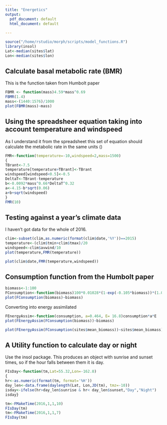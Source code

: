 ```yaml
---
title: "Energetics"
output:
  pdf_document: default
  html_document: default
  
---
```


```r
source("/home/rstudio/morph/scripts/model_functions.R")
library(insol)
Lat<-median(sites$lat)
Lon<-median(sites$lon)
```

## Calculate basal metabolic rate (BMR)

This is the function taken from Humbolt paper

```r
FBMR <- function(mass)4.59*mass^0.69
FBMR(1.4)
mass<-(1440:1576)/1000
plot(FBMR(mass)~mass)

```


## Using the spreadsheer equation taking into account temperature and windspeed

As I understand it from the spreadsheet this set of equation should calculate the metabolic rate in the same units ()
```r

FMR<-function(temperature=-10,windspeed=2,mass=1500)
{
TBrant<-7.5
temperature[temperature>TBrant]<-TBrant
windspeed[windspeed<0.5]<-0.5
DeltaT<-TBrant-temperature
b<-0.0092*mass^0.66*DeltaT^0.32
a<-4.15-b*sqrt(0.06)
a+b+sqrt(windspeed)
}
FMR(10)


```

## Testing against a year's climate data

I haven't got data for the whole of 2016.

```r
clim<-subset(clim,as.numeric(format(clim$date,'%Y'))==2015)
temperature<-(clim$tmin+clim$tmax)/20
windspeed<-clim$avwind/10
plot(temperature,FMR(temperature))
```

```r
plot(clim$date,FMR(temperature,windspeed))
```

## Consumption function from the Humbolt paper

```r
biomass<-1:100
FConsumption<-function(biomass)100*0.01028*(1-exp(-0.105*biomass))*(1.0373*(1-exp(-0.0184*biomass)))
plot(FConsumption(biomass)~biomass)


```

Converting into energy assimilated

```r
FEnergyAssim<-function(consumption, a=0.464, E= 16.8)consumption*a*E
plot(FEnergyAssim(FConsumption(biomass))~biomass)

```

```r
plot(FEnergyAssim(FConsumption(sites$mean_biomass))~sites$mean_biomass)
```

#################


## A Utility function to calculate day or night

Use the insol package. This produces an object with sunrise and sunset times, so if the hour falls between them it is day.

```r

FIsDay<-function(tm,Lat=55.32,Lon=-162.8)
{
hr<-as.numeric(format(tm, format='%H'))
day_len<-data.frame(daylength(Lat, Lon,JD(tm), tmz=-10))
isday<-ifelse(hr>day_len$sunrise & hr< day_len$sunset,"Day","Night") 
isday}

tm<-FMakeTime(2016,1,1,10)
FIsDay(tm)
tm<-FMakeTime(2016,1,1,7)
FIsDay(tm)

```

